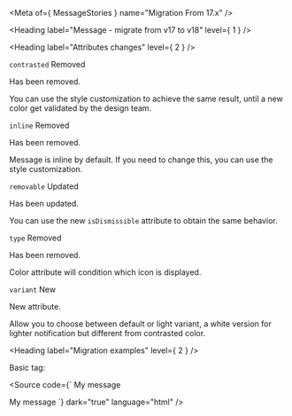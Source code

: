 
<Meta of={ MessageStories } name="Migration From 17.x" />

<Heading label="Message - migrate from v17 to v18" level={ 1 } />

<Heading label="Attributes changes" level={ 2 } />

`contrasted` <Badge color="critical" size="sm">Removed</Badge>

Has been removed.

You can use the style customization to achieve the same result, until a new color get validated by the design team.

`inline` <Badge color="critical" size="sm">Removed</Badge>

Has been removed.

Message is inline by default. If you need to change this, you can use the style customization.

`removable` <Badge color="information" size="sm">Updated</Badge>

Has been updated.

You can use the new `isDismissible` attribute to obtain the same behavior.

`type` <Badge color="critical" size="sm">Removed</Badge>

Has been removed.

Color attribute will condition which icon is displayed.

`variant` <Badge color="success" size="sm">New</Badge>

New attribute.

Allow you to choose between default or light variant, a white version for lighter notification but different from contrasted color.

<Heading label="Migration examples" level={ 2 } />

Basic tag:

<Source code={`
<osds-message>
  My message
</osds-message>

<!-- is now -->

<ods-message>
  My message
</ods-message>
`}
        dark="true"
        language="html" />
